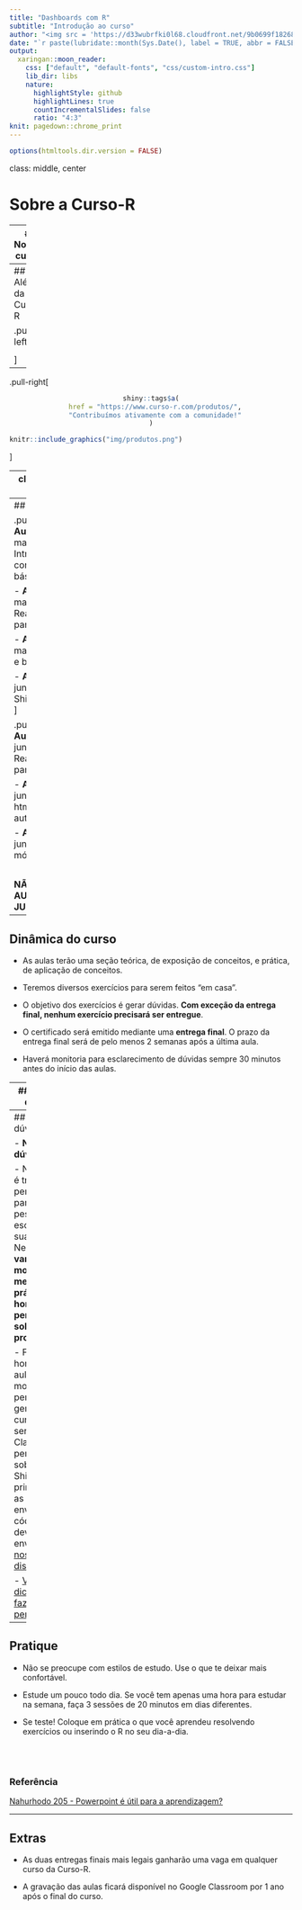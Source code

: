 ```yaml
---
title: "Dashboards com R"
subtitle: "Introdução ao curso"
author: "<img src = 'https://d33wubrfki0l68.cloudfront.net/9b0699f18268059bdd2e5c21538a29eade7cbd2b/67e5c/img/logo/cursor1-5.png' width = '30%'>"
date: "`r paste(lubridate::month(Sys.Date(), label = TRUE, abbr = FALSE, locale = 'pt_BR.UTF-8'), 'de', lubridate::year(Sys.Date()))`"
output:
  xaringan::moon_reader:
    css: ["default", "default-fonts", "css/custom-intro.css"]
    lib_dir: libs
    nature:
      highlightStyle: github
      highlightLines: true
      countIncrementalSlides: false
      ratio: "4:3"
knit: pagedown::chrome_print
---
```


```r
options(htmltools.dir.version = FALSE)
```

class: middle, center

# Sobre a Curso-R

---
## Nossos cursos

```r
templatesR6::criar_slide_nossos_cursos()
```

---
## Além da Curso-R

.pull-left[
```r
knitr::include_graphics("img/logo_r6.png")
```

<center style = "font-family: Noto Sans KR, sans-serif; color: #f26b61; font-weight: bold;">
Projetos de análise estatística
<br><br>
Modelagem preditiva
<br><br>
Aplicativos e dashboards em Shiny
<br><br>
Web scraping
<br><br>
Treinamentos in-company
</center>

]

--

.pull-right[

<center>
```r
shiny::tags$a(
  href = "https://www.curso-r.com/produtos/",
  "Contribuímos ativamente com a comunidade!"
)
```
</center>

```r
knitr::include_graphics("img/produtos.png")
```
]

---
class: middle, center

# Sobre o curso

---
## Cronograma

.pull-left[
- **Aula 1**: 24 de maio
  - Introdução e conceitos básicos

- **Aula 2**: 27 de maio
  - Reatividade - parte 1

- **Aula 3**: 31 de maio
  - Layouts e boostrap

- **Aula 4**: 7 de junho
  - Shinydashboard
]

.pull-right[
- **Aula 5**: 10 de junho
  - Reatividade - parte 2

- **Aula 6**: 14 de junho
  - htmlwidgets e auth0

- **Aula 7**: 17 de junho
  - módulos
  
<br>

**NÃO HAVERÁ AULA DIA 3 DE JUNHO**
]


---
## Dinâmica do curso

- As aulas terão uma seção teórica, de exposição de conceitos, e prática, de aplicação de conceitos.

- Teremos diversos exercícios para serem feitos "em casa".

- O objetivo dos exercícios é gerar dúvidas. **Com exceção da entrega final, nenhum exercício precisará ser entregue**.

- O certificado será emitido mediante uma **entrega final**. O prazo da entrega final será de pelo menos 2 semanas após a última aula.

- Haverá monitoria para esclarecimento de dúvidas sempre 30 minutos antes do início das aulas.

---
## Dinâmica das aulas

- Mande dúvidas e comentários no chat em qualquer momento.

- Para falar, levante a mão.

- Algumas dúvidas serão respondidas na hora. Outras serão respondidas mais tarde na própria aula ou em aulas futuras.

- Só interrompa quem estiver falando em caso de emergência.

---
## Tirando dúvidas

- **Não existe dúvida idiota**.
 
- Nem sempre é trivial fazer a pergunta certa para que outra pessoa esclareça a sua dúvida. Neste curso, **vamos mostrar melhores práticas na hora de fazer perguntas sobre programação**.
 
- Fora do horário de aula ou monitoria:
  - perguntas gerais sobre o curso deverão ser feitas no Classroom.
  - perguntas sobre R ou Shiny, principalmente as que envolverem código, deverão ser enviadas no [nosso discourse](https://discourse.curso-r.com/).
     
- [Veja aqui dicas de como fazer uma boa pergunta](https://discourse.curso-r.com/t/como-escrever-uma-boa-pergunta/542).

---
## Pratique

- Não se preocupe com estilos de estudo. Use o que te deixar mais confortável.

- Estude um pouco todo dia. Se você tem apenas uma hora para estudar na semana, faça 3 sessões de 20 minutos em dias diferentes.

- Se teste! Coloque em prática o que você aprendeu resolvendo exercícios ou inserindo o R no seu dia-a-dia.

<br>
<br>

### Referência

[Nahurhodo 205 - Powerpoint é útil para a aprendizagem?](https://www.b9.com.br/shows/naruhodo/naruhodo-205-powerpoint-e-util-para-a-aprendizagem/)

---
## Extras

- As duas entregas finais mais legais ganharão uma vaga em qualquer curso da Curso-R.

- A gravação das aulas ficará disponível no Google Classroom por 1 ano após o final do curso.

